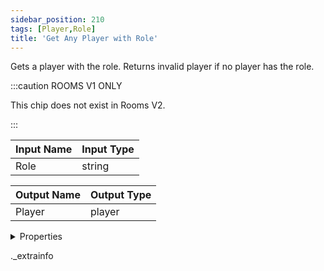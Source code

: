 ```yaml
---
sidebar_position: 210
tags: [Player,Role]
title: 'Get Any Player with Role'
---
```


Gets a player with the role. Returns invalid player if no player has the role.

:::caution ROOMS V1 ONLY
    
This chip does not exist in Rooms V2.

:::


<IChip uuid="a924cac0-0245-4846-862d-df4092c5e1c2" />

| Input Name | Input Type |
|-----------|-----------|
| Role | string |

| Output Name | Output Type |
|-----------|-----------|
| Player | player |


<details>
  <summary>Properties</summary>
  <div>
    <div>
    <table>
      <thead>
        <tr>
          <th>Room availability:</th>
          <th>Rooms V1 only</th>
        </tr>
        <tr>
          <th>Is beta required?</th>
          <th>No</th>
        </tr>
        <tr>
          <th>Is this chip a trolling risk?</th>
          <th>No</th>
        </tr>
        <tr>
          <th>Is this chip a role assignment risk?</th>
          <th>No</th>
        </tr>
        <tr>
          <th>Chip UUID</th>
          <th>a924cac0-0245-4846-862d-df4092c5e1c2</th>
        </tr>
      </thead>
    </table>
    </div>
  </div>
</details>

._extrainfo